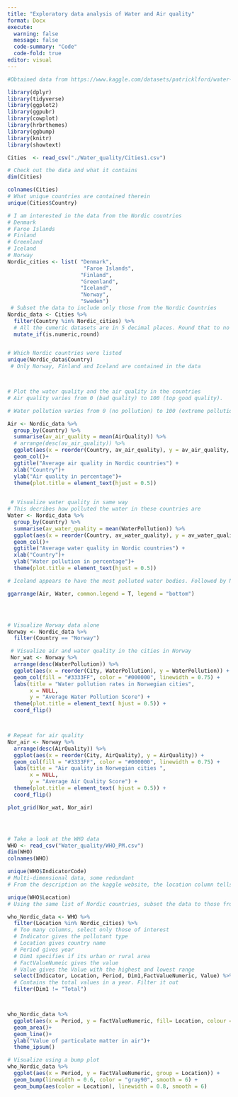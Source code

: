 ---
title: "Exploratory data analysis of Water and Air quality"
format: Docx
execute: 
  warning: false
  message: false
  code-summary: "Code"
  code-fold: true
editor: visual
---

```{r}
#Obtained data from https://www.kaggle.com/datasets/patricklford/water-and-air-quality

library(dplyr)
library(tidyverse)
library(ggplot2)
library(ggpubr)
library(cowplot)
library(hrbrthemes)
library(ggbump)
library(knitr)
library(showtext)

Cities  <- read_csv("./Water_quality/Cities1.csv")

# Check out the data and what it contains
dim(Cities)

colnames(Cities)
# What unique countries are contained therein
unique(Cities$Country)

# I am interested in the data from the Nordic countries
# Denmark
# Faroe Islands
# Finland
# Greenland
# Iceland
# Norway
Nordic_cities <- list( "Denmark",
                        "Faroe Islands",
                       "Finland",
                       "Greenland",
                       "Iceland",
                       "Norway",
                       "Sweden")
 # Subset the data to include only those from the Nordic Countries
Nordic_data <- Cities %>%
  filter(Country %in% Nordic_cities) %>%
  # All the cumeric datasets are in 5 decimal places. Round that to no decimal place
  mutate_if(is.numeric,round)


# Which Nordic countries were listed 
unique(Nordic_data$Country)
 # Only Norway, Finland and Iceland are contained in the data



# Plot the water quality and the air quality in the countries
# Air quality varies from 0 (bad quality) to 100 (top good quality).

# Water pollution varies from 0 (no pollution) to 100 (extreme pollution).

Air <- Nordic_data %>%
  group_by(Country) %>%
  summarise(av_air_quality = mean(AirQuality)) %>%
  # arrange(desc(av_air_quality)) %>%
  ggplot(aes(x = reorder(Country, av_air_quality), y = av_air_quality, fill = Country)) +
  geom_col()+
  ggtitle("Average air quality in Nordic countries") +
  xlab("Country")+
  ylab("Air quality in percentage")+
  theme(plot.title = element_text(hjust = 0.5))
  

 # Visualize water quality in same way
# This decribes how polluted the water in these countries are
Water <- Nordic_data %>%
  group_by(Country) %>%
  summarise(av_water_quality = mean(WaterPollution)) %>%
  ggplot(aes(x = reorder(Country, av_water_quality), y = av_water_quality, fill = Country)) +
  geom_col()+
  ggtitle("Average water quality in Nordic countries") +
  xlab("Country")+
  ylab("Water pollution in percentage")+
  theme(plot.title = element_text(hjust = 0.5))

# Iceland appears to have the most polluted water bodies. Followed by Norway

ggarrange(Air, Water, common.legend = T, legend = "bottom")




# Visualize Norway data alone
Norway <- Nordic_data %>%
  filter(Country == "Norway")

 # Visualize air and water quality in the cities in Norway 
 Nor_wat <- Norway %>%
  arrange(desc(WaterPollution)) %>%
  ggplot(aes(x = reorder(City, WaterPollution), y = WaterPollution)) +
  geom_col(fill = "#3333FF", color = "#000000", linewidth = 0.75) +
  labs(title = "Water pollution rates in Norwegian cities",
       x = NULL,
       y = "Average Water Pollution Score") +
  theme(plot.title = element_text( hjust = 0.5)) +
  coord_flip()



# Repeat for air quality
Nor_air <- Norway %>%
  arrange(desc(AirQuality)) %>%
  ggplot(aes(x = reorder(City, AirQuality), y = AirQuality)) +
  geom_col(fill = "#3333FF", color = "#000000", linewidth = 0.75) +
  labs(title = "Air quality in Norwegian cities ",
       x = NULL,
       y = "Average Air Quality Score") +
  theme(plot.title = element_text( hjust = 0.5)) +
  coord_flip()

plot_grid(Nor_wat, Nor_air)




# Take a look at the WHO data
WHO <- read_csv("Water_quality/WHO_PM.csv")
dim(WHO)
colnames(WHO)

unique(WHO$IndicatorCode)
# Multi-dimensional data, some redundant
# From the description on the kaggle website, the location column tells the country

unique(WHO$Location)
# Using the same list of Nordic countries, subset the data to those from Nordic countries

who_Nordic_data <- WHO %>%
  filter(Location %in% Nordic_cities) %>%
  # Too many columns, select only those of interest
  # Indicator gives the pollutant type
  # Location gives country name
  # Period gives year
  # Dim1 specifies if its urban or rural area
  # FactValueNumeic gives the value 
  # Value gives the Value with the highest and lowest range
  select(Indicator, Location, Period, Dim1,FactValueNumeric, Value) %>%
  # Contains the total values in a year. Filter it out
  filter(Dim1 != "Total")



who_Nordic_data %>%
  ggplot(aes(x = Period, y = FactValueNumeric, fill= Location, colour = Dim1))+
  geom_area()+
  geom_line()+
  ylab("Value of particulate matter in air")+
  theme_ipsum()

# Visualize using a bump plot
who_Nordic_data %>%
  ggplot(aes(x = Period, y = FactValueNumeric, group = Location)) +
  geom_bump(linewidth = 0.6, color = "gray90", smooth = 6) +
  geom_bump(aes(color = Location), linewidth = 0.8, smooth = 6)

```
